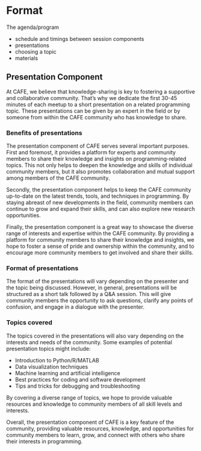 # Format

The agenda/program

- schedule and timings between session components
- presentations
- choosing a topic
- materials



## Presentation Component
At CAFE, we believe that knowledge-sharing is key to fostering a supportive and collaborative community. That's why we dedicate the first 30-45 minutes of each meetup to a short presentation on a related programming topic. These presentations can be given by an expert in the field or by someone from within the CAFE community who has knowledge to share.

### Benefits of presentations
The presentation component of CAFE serves several important purposes. First and foremost, it provides a platform for experts and community members to share their knowledge and insights on programming-related topics. This not only helps to deepen the knowledge and skills of individual community members, but it also promotes collaboration and mutual support among members of the CAFE community.

Secondly, the presentation component helps to keep the CAFE community up-to-date on the latest trends, tools, and techniques in programming. By staying abreast of new developments in the field, community members can continue to grow and expand their skills, and can also explore new research opportunities.

Finally, the presentation component is a great way to showcase the diverse range of interests and expertise within the CAFE community. By providing a platform for community members to share their knowledge and insights, we hope to foster a sense of pride and ownership within the community, and to encourage more community members to get involved and share their skills.

### Format of presentations
The format of the presentations will vary depending on the presenter and the topic being discussed. However, in general, presentations will be structured as a short talk followed by a Q&A session. This will give community members the opportunity to ask questions, clarify any points of confusion, and engage in a dialogue with the presenter.

### Topics covered
The topics covered in the presentations will also vary depending on the interests and needs of the community. Some examples of potential presentation topics might include:

- Introduction to Python/R/MATLAB
- Data visualization techniques
- Machine learning and artificial intelligence
- Best practices for coding and software development
- Tips and tricks for debugging and troubleshooting

By covering a diverse range of topics, we hope to provide valuable resources and knowledge to community members of all skill levels and interests.

Overall, the presentation component of CAFE is a key feature of the community, providing valuable resources, knowledge, and opportunities for community members to learn, grow, and connect with others who share their interests in programming.
